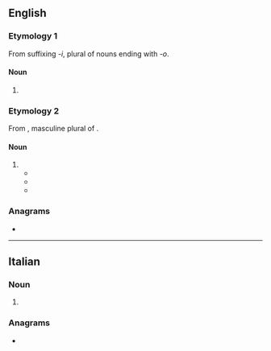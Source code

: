 ==English==

===Etymology 1===
From suffixing {{der|en|it|-}} ''-i'', plural of nouns ending with ''-o''.

====Noun====
{{head|en|noun form}}

# {{en-irregular plural of|baristo|ending=i}}

===Etymology 2===
From {{bor|en|it|baristi}}, masculine plural of {{m|it|barista}}.

====Noun====
{{head|en|noun form}}

# {{en-irregular plural of|barista|ending=i}}
#* {{quote-journal |en |journal=Fresh Cup: The Voice of the Specialty Coffee Industry |volume=12 |year=2003 |page=17 |text=Asa Jelena Petterson’s graceful heart atop her cappuccinos (pictured at right) at the 2003 World Barista Championship in Boston in April helped the Icelandic barista win the distinction of being one of the top two '''baristi''' on the planet.}}
#* {{quote-book |en |title=Uncommon Grounds |author=Sandra Balzo |year=2004 |publisher=NYLA Publishing |isbn=1617508616 |text=The fifteen-inch bronze sculpture was an artist’s rendering of a barista rising like steam from a coffee cup. Since '''baristi''' come in both genders and all shapes and sizes, the trophy’s steamy barista was supposed to be generic.}}
#* {{quote-book |en |title=Coffee and Tea |series=[[w:Complete Idiot's Guides|Complete Idiot’s Guides]] |author=Travis Arndorfer |author2=Kristine Hansen |year=2006 |publisher=[[w:Alpha Books|Alpha Books]] |isbn=1440626014 |chapter=Chapter 14: The Barista |section=“Yes, There Really ''Is'' a Barista Champion” |pages=186–187 |text=You may be surprised to learn that the world’s best '''baristi''' actually have a place other than their coffeehouse employer to show off their talents: the World Barista Championship. Many nations also have national championships for this purpose. So do American '''baristi''', at the United States Barista Championship and also at regional competitions.}}

===Anagrams===
* {{anagrams|en|a=abiirst|tiribas}}

----

==Italian==

===Noun===
{{head|it|noun form|g=m}}

# {{plural of|it|barista}}

===Anagrams===
* {{anagrams|it|a=abiirst|bistrai|brisati|sbraiti}}
